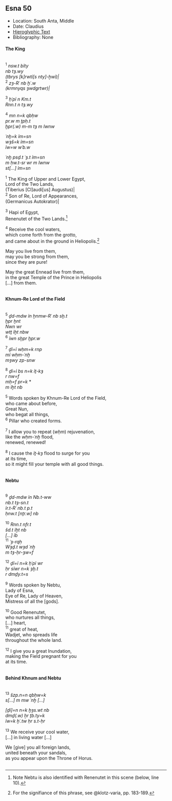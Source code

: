 ## Esna 50 {-}  
  
<style>  
  
  .col2 {  
    columns: 2 320px;         /* number of columns and width in pixels*/  
    -webkit-columns: 2 320px; /* chrome, safari */  
    -moz-columns: 2 320px;    /* firefox */  
    -webkit-column-break-inside: avoid;  
    -page-break-inside: avoid;  
    -break-inside: avoid;  
  }  
  
</style>  
  
- Location: South Anta, Middle   
- Date: Claudius  
- [Hieroglyphic Text](https://www.ifao.egnet.net/uploads/publications/enligne/Temples-Esna002.pdf#page=177){target="_blank"}  
- Bibliography: None  
  
#### The King {-}  
  
<div class="col2">  
  

^1^ *nsw.t bỉty  *  
*nb tȝ.wy  *  
*(tbrys [k]rwtỉ[s nty]-ḫwỉ)|  *  
^2^ *zȝ-Rʿ nb ḫʿ.w  *  
*(krmnyqs ȝwdgrtwr)|  *  

^3^ *ḥʿpỉ n Km.t  *  
*Rnn.t n tȝ.wy  *  
  
^4^ *mn n=k qbḥw  *  
*pr.w m ṯpḥ.t  *  
*ḫpr(.w) m-m tȝ m Iwnw  *  
    
*ʿnḫ=k ỉm=sn  *  
*wȝš=k ỉm=sn  *  
*ỉw=w wʿb.w  *  
    
*ʿnḫ psḏ.t ʿȝ.t ỉm=sn  *  
  *m ḥw.t-sr wr m Iwnw  *  
*st[...] ỉm=sn  *

^1^ The King of Upper and Lower Egypt,  
Lord of the Two Lands,  
(Tiberius [Cl]audi[us] Augustus)|  
^2^ Son of Re, Lord of Appearances,  
(Germanicus Autokrator)|  
  
^3^ Hapi of Egypt,  
Renenutet of the Two Lands.[^fn-50-1]  
  
^4^ Receive the cool waters,  
which come forth from the grotto,  
and came about in the ground in Heliopolis.[^fn-50-2]  
  
May you live from them,  
may you be strong from them,  
since they are pure!  
  
May the great Ennead live from them,  
in the great Temple of the Prince in Heliopolis  
[...] from them.  
  
</div>

[^fn-50-1]: Note Nebtu is also identified with Renenutet in this scene (below, line 10). 
[^fn-50-2]: For the signifiance of this phrase, see @klotz-varia, pp. 183-189.

#### Khnum-Re Lord of the Field {-}

<div class="col2"> 

^5^ *ḏd-mdw ỉn ẖnmw-Rʿ nb sḫ.t  *  
*ḫpr ḫnt  *  
*Nwn wr  *  
*wtṯ ỉḫt nbw  *  
^6^ *ỉwn sḫpr ḫpr.w  *


^7^ *ḏỉ=ỉ wḥm=k rnp  *  
*mỉ wḥm-ʿnḫ  *  
*mȝwy zp-snw  *  
  
^8^ *ḏỉ=ỉ bs n=k ỉṯ-kȝ  *  
*r nw=f  *  
*mḥ=f pr=k* *  
*m ỉḫt nb  *  
  
^5^ Words spoken by Khnum-Re Lord of the Field,  
who came about before,  
Great Nun,  
who begat all things,  
^6^ Pillar who created forms.  
  
^7^ I allow you to repeat (*wḥm*) rejuvenation,  
like the *wḥm-ʿnḫ* flood,  
renewed, renewed!  
  
^8^ I cause the *ỉṯ-kȝ* flood to surge for you  
at its time,  
so it might fill your temple with all good things.  

</div>

#### Nebtu  {-}

<div class="col2"> 

^9^ *ḏd-mdw ỉn Nb.t-ww  *  
*nb.t tȝ-sn.t  *  
*ỉr.t-Rʿ nb.t p.t  *  
*ḥnw.t [nṯr.w] nb  *  
  
^10^ *Rnn.t nfr.t  *  
*šd.t ỉḫt nb  *  
*[...] ỉb  *  
^11^ *ʿȝ-rqḥ  *  
*Wȝḏ.t wȝd ʿnḫ  *  
*m tȝ-ḥr-ȝw=f  *  
    
^12^ *ḏỉ=ỉ n=k ḥʿpỉ wr  *  
*ḥr sỉwr n=k ȝḫ.t  *  
*r dmḏy.t=s  *  
   
^9^ Words spoken by Nebtu,  
Lady of Esna,  
Eye of Re, Lady of Heaven,  
Mistress of all the [gods].  
  
^10^ Good Renenutet,  
who nurtures all things,  
[...] heart,  
^11^ great of heat,  
Wadjet, who spreads life  
throughout the whole land.  
  
^12^ I give you a great Inundation,  
making the Field pregnant for you  
at its time.  

</div>

#### Behind Khnum and Nebtu  {-}

<div class="col2"> 

^13^ *šzp.n=n qbḥw=k  *  
*s[...] m mw ʿnḫ [...]  *  
    
*[ḏỉ]=n n=k ḫȝs.wt nb  *  
*dmḏ(.w) ẖr ṯb.ty=k  *  
*ỉw=k ḫʿ.tw ḥr s.t-ḥr  *  
  
^13^ We receive your cool water,  
[...] in living water [...]  
  
We [give] you all foreign lands,  
united beneath your sandals,  
as you appear upon the Throne of Horus. 
  
</div>
